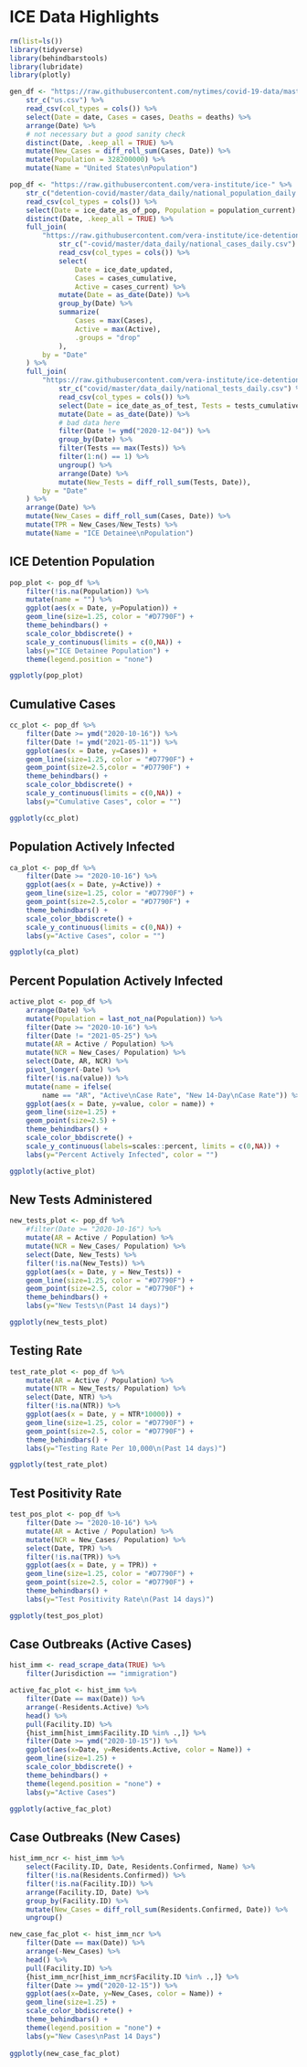 # ICE Data Highlights

```r
rm(list=ls())
library(tidyverse)
library(behindbarstools)
library(lubridate)
library(plotly)

gen_df <- "https://raw.githubusercontent.com/nytimes/covid-19-data/master/" %>%
    str_c("us.csv") %>%
    read_csv(col_types = cols()) %>%
    select(Date = date, Cases = cases, Deaths = deaths) %>%
    arrange(Date) %>%
    # not necessary but a good sanity check
    distinct(Date, .keep_all = TRUE) %>%
    mutate(New_Cases = diff_roll_sum(Cases, Date)) %>%
    mutate(Population = 328200000) %>%
    mutate(Name = "United States\nPopulation")

pop_df <- "https://raw.githubusercontent.com/vera-institute/ice-" %>%
    str_c("detention-covid/master/data_daily/national_population_daily.csv") %>%
    read_csv(col_types = cols()) %>%
    select(Date = ice_date_as_of_pop, Population = population_current) %>%
    distinct(Date, .keep_all = TRUE) %>%
    full_join(
        "https://raw.githubusercontent.com/vera-institute/ice-detention" %>%
            str_c("-covid/master/data_daily/national_cases_daily.csv") %>%
            read_csv(col_types = cols()) %>%
            select(
                Date = ice_date_updated,
                Cases = cases_cumulative,
                Active = cases_current) %>%
            mutate(Date = as_date(Date)) %>%
            group_by(Date) %>%
            summarize(
                Cases = max(Cases),
                Active = max(Active),
                .groups = "drop"
            ),
        by = "Date"
    ) %>%
    full_join(
        "https://raw.githubusercontent.com/vera-institute/ice-detention-" %>%
            str_c("covid/master/data_daily/national_tests_daily.csv") %>%
            read_csv(col_types = cols()) %>%
            select(Date = ice_date_as_of_test, Tests = tests_cumulative) %>%
            mutate(Date = as_date(Date)) %>%
            # bad data here
            filter(Date != ymd("2020-12-04")) %>%
            group_by(Date) %>%
            filter(Tests == max(Tests)) %>%
            filter(1:n() == 1) %>%
            ungroup() %>%
            arrange(Date) %>%
            mutate(New_Tests = diff_roll_sum(Tests, Date)),
        by = "Date"
    ) %>%
    arrange(Date) %>%
    mutate(New_Cases = diff_roll_sum(Cases, Date)) %>%
    mutate(TPR = New_Cases/New_Tests) %>%
    mutate(Name = "ICE Detainee\nPopulation")
```

## ICE Detention Population

```r
pop_plot <- pop_df %>%
    filter(!is.na(Population)) %>%
    mutate(name = "") %>%
    ggplot(aes(x = Date, y=Population)) +
    geom_line(size=1.25, color = "#D7790F") +
    theme_behindbars() +
    scale_color_bbdiscrete() +
    scale_y_continuous(limits = c(0,NA)) +
    labs(y="ICE Detainee Population") +
    theme(legend.position = "none")

ggplotly(pop_plot)
```

## Cumulative Cases

```r
cc_plot <- pop_df %>%
    filter(Date >= ymd("2020-10-16")) %>%
    filter(Date != ymd("2021-05-11")) %>% 
    ggplot(aes(x = Date, y=Cases)) +
    geom_line(size=1.25, color = "#D7790F") +
    geom_point(size=2.5,color = "#D7790F") +
    theme_behindbars() +
    scale_color_bbdiscrete() +
    scale_y_continuous(limits = c(0,NA)) +
    labs(y="Cumulative Cases", color = "")

ggplotly(cc_plot)
```

## Population Actively Infected

```r
ca_plot <- pop_df %>%
    filter(Date >= "2020-10-16") %>%
    ggplot(aes(x = Date, y=Active)) +
    geom_line(size=1.25, color = "#D7790F") +
    geom_point(size=2.5,color = "#D7790F") +
    theme_behindbars() +
    scale_color_bbdiscrete() +
    scale_y_continuous(limits = c(0,NA)) +
    labs(y="Active Cases", color = "")

ggplotly(ca_plot)
```

## Percent Population Actively Infected

```r
active_plot <- pop_df %>%
    arrange(Date) %>%
    mutate(Population = last_not_na(Population)) %>%
    filter(Date >= "2020-10-16") %>%
    filter(Date != "2021-05-25") %>%
    mutate(AR = Active / Population) %>%
    mutate(NCR = New_Cases/ Population) %>%
    select(Date, AR, NCR) %>%
    pivot_longer(-Date) %>%
    filter(!is.na(value)) %>%
    mutate(name = ifelse(
        name == "AR", "Active\nCase Rate", "New 14-Day\nCase Rate")) %>%
    ggplot(aes(x = Date, y=value, color = name)) +
    geom_line(size=1.25) +
    geom_point(size=2.5) +
    theme_behindbars() +
    scale_color_bbdiscrete() +
    scale_y_continuous(labels=scales::percent, limits = c(0,NA)) +
    labs(y="Percent Actively Infected", color = "")

ggplotly(active_plot)
```


## New Tests Administered

```r
new_tests_plot <- pop_df %>%
    #filter(Date >= "2020-10-16") %>%
    mutate(AR = Active / Population) %>%
    mutate(NCR = New_Cases/ Population) %>%
    select(Date, New_Tests) %>%
    filter(!is.na(New_Tests)) %>%
    ggplot(aes(x = Date, y = New_Tests)) +
    geom_line(size=1.25, color = "#D7790F") +
    geom_point(size=2.5, color = "#D7790F") +
    theme_behindbars() +
    labs(y="New Tests\n(Past 14 days)")

ggplotly(new_tests_plot)

```

## Testing Rate

```r
test_rate_plot <- pop_df %>%
    mutate(AR = Active / Population) %>%
    mutate(NTR = New_Tests/ Population) %>%
    select(Date, NTR) %>%
    filter(!is.na(NTR)) %>%
    ggplot(aes(x = Date, y = NTR*10000)) +
    geom_line(size=1.25, color = "#D7790F") +
    geom_point(size=2.5, color = "#D7790F") +
    theme_behindbars() +
    labs(y="Testing Rate Per 10,000\n(Past 14 days)")

ggplotly(test_rate_plot)
```

## Test Positivity Rate

```r
test_pos_plot <- pop_df %>%
    filter(Date >= "2020-10-16") %>%
    mutate(AR = Active / Population) %>%
    mutate(NCR = New_Cases/ Population) %>%
    select(Date, TPR) %>%
    filter(!is.na(TPR)) %>%
    ggplot(aes(x = Date, y = TPR)) +
    geom_line(size=1.25, color = "#D7790F") +
    geom_point(size=2.5, color = "#D7790F") +
    theme_behindbars() +
    labs(y="Test Positivity Rate\n(Past 14 days)")

ggplotly(test_pos_plot)
```


## Case Outbreaks (Active Cases)

```r
hist_imm <- read_scrape_data(TRUE) %>%
    filter(Jurisdiction == "immigration")

active_fac_plot <- hist_imm %>%
    filter(Date == max(Date)) %>%
    arrange(-Residents.Active) %>%
    head() %>%
    pull(Facility.ID) %>%
    {hist_imm[hist_imm$Facility.ID %in% .,]} %>%
    filter(Date >= ymd("2020-10-15")) %>%
    ggplot(aes(x=Date, y=Residents.Active, color = Name)) +
    geom_line(size=1.25) +
    scale_color_bbdiscrete() +
    theme_behindbars() +
    theme(legend.position = "none") +
    labs(y="Active Cases")

ggplotly(active_fac_plot)
```


## Case Outbreaks (New Cases)

```r
hist_imm_ncr <- hist_imm %>%
    select(Facility.ID, Date, Residents.Confirmed, Name) %>%
    filter(!is.na(Residents.Confirmed)) %>%
    filter(!is.na(Facility.ID)) %>%
    arrange(Facility.ID, Date) %>%
    group_by(Facility.ID) %>%
    mutate(New_Cases = diff_roll_sum(Residents.Confirmed, Date)) %>%
    ungroup()

new_case_fac_plot <- hist_imm_ncr %>%
    filter(Date == max(Date)) %>%
    arrange(-New_Cases) %>%
    head() %>%
    pull(Facility.ID) %>%
    {hist_imm_ncr[hist_imm_ncr$Facility.ID %in% .,]} %>%
    filter(Date >= ymd("2020-12-15")) %>%
    ggplot(aes(x=Date, y=New_Cases, color = Name)) +
    geom_line(size=1.25) +
    scale_color_bbdiscrete() +
    theme_behindbars() +
    theme(legend.position = "none") +
    labs(y="New Cases\nPast 14 Days")
    
ggplotly(new_case_fac_plot)
```

